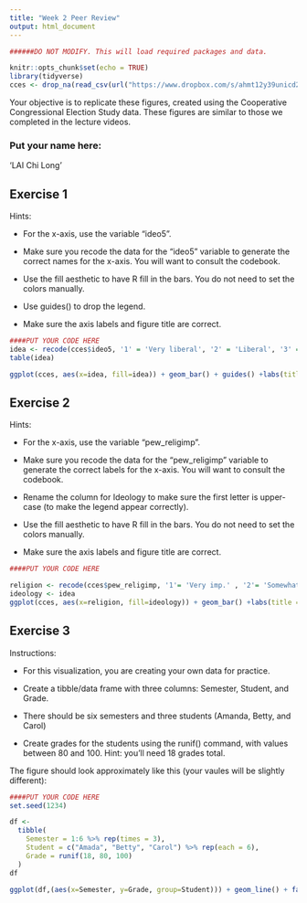 ```yaml
---
title: "Week 2 Peer Review"
output: html_document
---
```


```r

######DO NOT MODIFY. This will load required packages and data.

knitr::opts_chunk$set(echo = TRUE)
library(tidyverse)
cces <- drop_na(read_csv(url("https://www.dropbox.com/s/ahmt12y39unicd2/cces_sample_coursera.csv?raw=1")))
```

Your objective is to replicate these figures, created using the Cooperative Congressional Election Study data. These figures are similar to those we completed in the lecture videos.

### Put your name here:
'LAI Chi Long'


## Exercise 1

Hints:

* For the x-axis, use the variable "ideo5".

* Make sure you recode the data for the "ideo5" variable to generate the correct names for the x-axis. You will want to consult the codebook.

* Use the fill aesthetic to have R fill in the bars. You do not need to set the colors manually.

* Use guides() to drop the legend.

* Make sure the axis labels and figure title are correct.


```r
####PUT YOUR CODE HERE
idea <- recode(cces$ideo5, '1' = 'Very liberal', '2' = 'Liberal', '3' = 'Moderate', '4' = 'Conservative', '5' = 'Very conservative')
table(idea)

ggplot(cces, aes(x=idea, fill=idea)) + geom_bar() + guides() +labs(title = 'Respondent Ideology', x = 'idealogy')


```

## Exercise 2

Hints:

* For the x-axis, use the variable "pew_religimp".

* Make sure you recode the data for the "pew_religimp" variable to generate the correct labels for the x-axis. You will want to consult the codebook.

* Rename the column for Ideology to make sure the first letter is upper-case (to make the legend appear correctly).

* Use the fill aesthetic to have R fill in the bars. You do not need to set the colors manually.

* Make sure the axis labels and figure title are correct.

```r
####PUT YOUR CODE HERE

religion <- recode(cces$pew_religimp, '1'= 'Very imp.' , '2'= 'Somewhat imp.', '3'= 'Not too imp.', '4'= 'Not imp. at all')
ideology <- idea
ggplot(cces, aes(x=religion, fill=ideology)) + geom_bar() +labs(title = 'Importance of Religion by Ideology', x = 'idealogy')

```

## Exercise 3

Instructions:

* For this visualization, you are creating your own data for practice.

* Create a tibble/data frame with three columns: Semester, Student, and Grade.

* There should be six semesters and three students (Amanda, Betty, and Carol)

* Create grades for the students using the runif() command, with values between 80 and 100. Hint: you'll need 18 grades total.

The figure should look approximately like this (your vaules will be slightly different):


```r
####PUT YOUR CODE HERE
set.seed(1234)

df <- 
  tibble(
    Semester = 1:6 %>% rep(times = 3),
    Student = c("Amada", "Betty", "Carol") %>% rep(each = 6),
    Grade = runif(18, 80, 100)
  )
df

ggplot(df,(aes(x=Semester, y=Grade, group=Student))) + geom_line() + facet_wrap(~Student)
```
